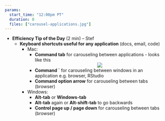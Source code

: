 ```yaml
---
params: 
  start_time: "12:00pm PT"
  duration: 0
  files: ["carousel-applications.jpg"]
---
```


- **Efficiency Tip of the Day ** (2 min) – Stef
  - **Keyboard shortcuts useful for any application** (docs, email, code)
    - Mac:
        - **Command tab** for carouseling between applications - looks like this
        <center>![](carousel-applications.jpg)</center>
        - **Command `**  for carouseling between windows in an application e.g. browser, RStudio
        - **Command option arrow** for carouseling between tabs (browser)
    - Windows:
        - **Alt-tab** or **Windows-tab**
        - **Alt-tab** again or **Alt-shift-tab** to go backwards
        - **Control page up / page down** for carouseling between tabs (browser)
